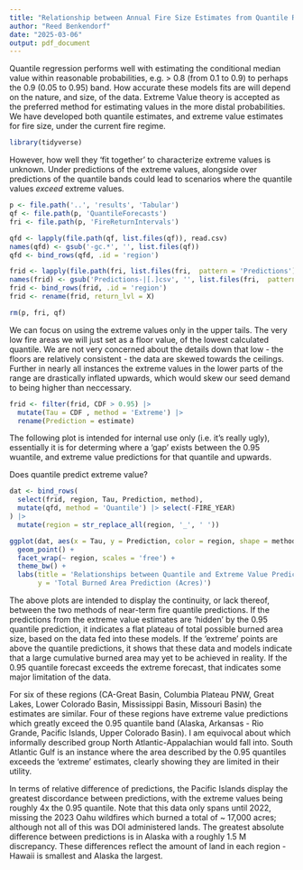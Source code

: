 ```yaml
---
title: "Relationship between Annual Fire Size Estimates from Quantile Regression and Extreme Value Theory"
author: "Reed Benkendorf"
date: "2025-03-06"
output: pdf_document
---
```


Quantile regression performs well with estimating the conditional median value within reasonable probabilities, e.g. > 0.8 (from 0.1 to 0.9) to perhaps the 0.9 (0.05 to 0.95) band. 
How accurate these models fits are will depend on the nature, and size, of the data. 
Extreme Value theory is accepted as the preferred method for estimating values in the more distal probabilities. 
We have developed both quantile estimates, and extreme value estimates for fire size, under the current fire regime. 

```r
library(tidyverse)
```

However, how well they 'fit together' to characterize extreme values is unknown. 
Under predictions of the extreme values, alongside over predictions of the quantile bands could lead to scenarios where the quantile values *exceed* extreme values. 

```r
p <- file.path('..', 'results', 'Tabular')
qf <- file.path(p, 'QuantileForecasts')
fri <- file.path(p, 'FireReturnIntervals')

qfd <- lapply(file.path(qf, list.files(qf)), read.csv) 
names(qfd) <- gsub('-gc.*', '', list.files(qf))
qfd <- bind_rows(qfd, .id = 'region')

frid <- lapply(file.path(fri, list.files(fri,  pattern = 'Predictions')), read.csv) 
names(frid) <- gsub('Predictions-|[.]csv', '', list.files(fri,  pattern = 'Predictions'))
frid <- bind_rows(frid, .id = 'region')
frid <- rename(frid, return_lvl = X)

rm(p, fri, qf)
```

We can focus on using the extreme values only in the upper tails. 
The very low fire areas we will just set as a floor value, of the lowest calculated quantile. 
We are not very concerned about the details down that low - the floors are relatively consistent - the data are skewed towards the ceilings. 
Further in nearly all instances the extreme values in the lower parts of the range are drastically inflated upwards, which would skew our seed demand to being higher than neccessary. 

```r
frid <- filter(frid, CDF > 0.95) |>
  mutate(Tau = CDF , method = 'Extreme') |>
  rename(Prediction = estimate)
```

The following plot is intended for internal use only (i.e. it's really ugly), essentially it is for determing where a 'gap' exists between the 0.95 wuantile, and extreme value predictions for that quantile and upwards. 

Does quantile predict extreme value? 
```r

dat <- bind_rows(
  select(frid, region, Tau, Prediction, method), 
  mutate(qfd, method = 'Quantile') |> select(-FIRE_YEAR)
) |>
  mutate(region = str_replace_all(region, '_', ' '))

ggplot(dat, aes(x = Tau, y = Prediction, color = region, shape = method, size = method)) + 
  geom_point() + 
  facet_wrap(~ region, scales = 'free') + 
  theme_bw() + 
  labs(title = 'Relationships between Quantile and Extreme Value Predictions',
       y = 'Total Burned Area Prediction (Acres)')

```

The above plots are intended to display the continuity, or lack thereof, between the two methods of near-term fire quantile predictions. 
If the predictions from the extreme value estimates are 'hidden' by the 0.95 quantile prediction, it indicates a flat plateau of total possible burned area size, based on the data fed into these models. 
If the 'extreme' points are above the quantile predictions, it shows that these data and models indicate that a large cumulative burned area may yet to be achieved in reality. 
If the 0.95 quantile forecast exceeds the extreme forecast, that indicates some major limitation of the data. 

For six of these regions (CA-Great Basin, Columbia Plateau PNW, Great Lakes, Lower Colorado Basin, Mississippi Basin, Missouri Basin) the estimates are similar. 
Four of these regions have extreme value predictions which greatly exceed the 0.95 quantile band (Alaska, Arkansas - Rio Grande, Pacific Islands, Upper Colorado Basin).
I am equivocal about which informally described group North Atlantic-Appalachian would fall into. 
South Atlantic Gulf is an instance where the area described by the 0.95 quantiles exceeds the 'extreme' estimates, clearly showing they are limited in their utility. 

In terms of relative difference of predictions, the Pacific Islands display the greatest discordance between predictions, with the extreme values being roughly 4x the 0.95 quantile. 
Note that this data only spans until 2022, missing the 2023 Oahu wildfires which burned a total of ~ 17,000 acres; although not all of this was DOI administered lands. 
The greatest absolute difference between predictions is in Alaska with a roughly 1.5 M discrepancy. 
These differences reflect the amount of land in each region - Hawaii is smallest and Alaska the largest.
